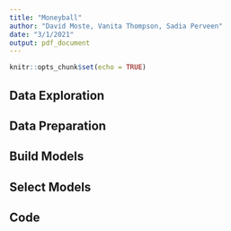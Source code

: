```yaml
---
title: "Moneyball"
author: "David Moste, Vanita Thompson, Sadia Perveen"
date: "3/1/2021"
output: pdf_document
---
```


```r
knitr::opts_chunk$set(echo = TRUE)
```

## Data Exploration

## Data Preparation

## Build Models

## Select Models

## Code
